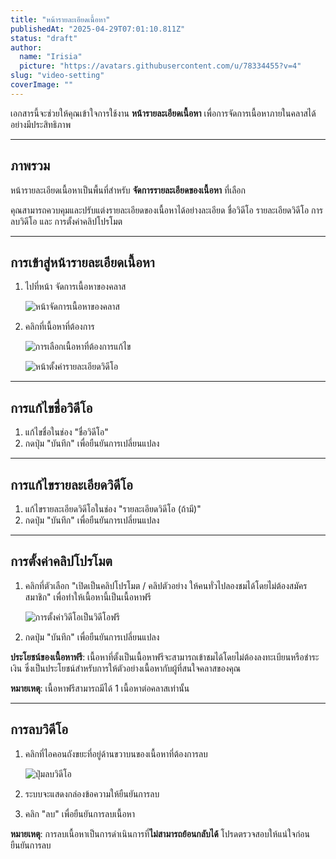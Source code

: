 ```yaml
---
title: "หน้ารายละเอียดเนื้อหา"
publishedAt: "2025-04-29T07:01:10.811Z"
status: "draft"
author:
  name: "Irisia"
  picture: "https://avatars.githubusercontent.com/u/78334455?v=4"
slug: "video-setting"
coverImage: ""
---
```


เอกสารนี้จะช่วยให้คุณเข้าใจการใช้งาน **หน้ารายละเอียดเนื้อหา** เพื่อการจัดการเนื้อหาภายในคลาสได้อย่างมีประสิทธิภาพ

---

## ภาพรวม

หน้ารายละเอียดเนื้อหาเป็นพื้นที่สำหรับ **จัดการรายละเอียดของเนื้อหา** ที่เลือก

คุณสามารถควบคุมและปรับแต่งรายละเอียดของเนื้อหาได้อย่างละเอียด ชื่อวิดีโอ รายละเอียดวิดีโอ การลบวิดีโอ และ การตั้งค่าคลิปโปรโมต

---

## การเข้าสู่หน้ารายละเอียดเนื้อหา

1. ไปที่หน้า จัดการเนื้อหาของคลาส

   ![หน้าจัดการเนื้อหาของคลาส](https://document-assets.st-th-1.byteark.com/upload-setting%2Fvideo-list-page.png)
2. คลิกที่เนื้อหาที่ต้องการ

   ![การเลือกเนื้อหาที่ต้องการแก้ไข](https://document-assets.st-th-1.byteark.com/upload-setting%2Fvideo-setting-button.png)

   ![หน้าตั้งค่ารายละเอียดวิดีโอ](https://document-assets.st-th-1.byteark.com/upload-setting%2Fvideo-setting-page.png)

---

## การแก้ไขชื่อวิดีโอ

1. แก้ไขชื่อในช่อง "ชื่อวิดีโอ"
2. กดปุ่ม "บันทึก" เพื่อยืนยันการเปลี่ยนแปลง

---

## การแก้ไขรายละเอียดวิดีโอ

1. แก้ไขรายละเอียดวิดีโอในช่อง "รายละเอียดวิดีโอ (ถ้ามี)"
2. กดปุ่ม "บันทึก" เพื่อยืนยันการเปลี่ยนแปลง

---

## การตั้งค่าคลิปโปรโมต

1. คลิกที่ตัวเลือก "เปิดเป็นคลิปโปรโมต / คลิปตัวอย่าง ให้คนทั่วไปลองชมได้โดยไม่ต้องสมัครสมาชิก" เพื่อทำให้เนื้อหานี้เป็นเนื้อหาฟรี

   ![การตั้งค่าวิดีโอเป็นวิดีโอฟรี](https://document-assets.st-th-1.byteark.com/upload-setting%2Fset-free-video%281%29.png)
2. กดปุ่ม "บันทึก" เพื่อยืนยันการเปลี่ยนแปลง

**ประโยชน์ของเนื้อหาฟรี**: เนื้อหาที่ตั้งเป็นเนื้อหาฟรีจะสามารถเข้าชมได้โดยไม่ต้องลงทะเบียนหรือชำระเงิน ซึ่งเป็นประโยชน์สำหรับการให้ตัวอย่างเนื้อหากับผู้ที่สนใจคลาสของคุณ

**หมายเหตุ**: เนื้อหาฟรีสามารถมีได้ 1 เนื้อหาต่อคลาสเท่านั้น

---

## การลบ**วิดีโอ**

1. คลิกที่ไอคอนถังขยะที่อยู่ด้านขวาบนของเนื้อหาที่ต้องการลบ

   ![ปุ่มลบวิดีโอ](https://document-assets.st-th-1.byteark.com/upload-setting%2Fdelete-video-button.png)
2. ระบบจะแสดงกล่องข้อความให้ยืนยันการลบ
3. คลิก "ลบ" เพื่อยืนยันการลบเนื้อหา

**หมายเหตุ**: การลบเนื้อหาเป็นการดำเนินการที่**ไม่สามารถย้อนกลับได้** โปรดตรวจสอบให้แน่ใจก่อนยืนยันการลบ
